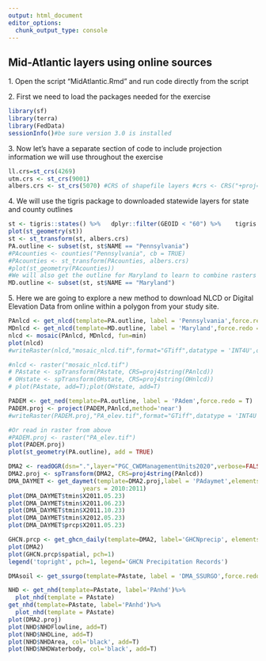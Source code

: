 ---
output: html_document
editor_options: 
  chunk_output_type: console
---

## Mid-Atlantic layers using online sources

1\. Open the script "MidAtlantic.Rmd" and run code directly from the script

2\. First we need to load the packages needed for the exercise

```{r warning=FALSE, message=FALSE}
library(sf)
library(terra)
library(FedData)
sessionInfo()#be sure version 3.0 is installed
```

3\. Now let's have a separate section of code to include projection information we will use throughout the exercise

```{r warning=FALSE, message=FALSE}
ll.crs=st_crs(4269)
utm.crs <- st_crs(9001) 
albers.crs <- st_crs(5070) #CRS of shapefile layers #crs <- CRS("+proj=aea +lat_1=29.5 +lat_2=45.5 +lat_0=23 +lon_0=-96 +x_0=0  #  +y_0=0 +datum=NAD83 +units=m +no_defs +ellps=GRS80 +towgs84=0,0,0") #CRS of raster layers #crs2 <- CRS("+proj=aea +lat_1=29.5 +lat_2=45.5 +lat_0=23 +lon_0=-96 +x_0=0 +y_0=0  #  +ellps=GRS80 +towgs84=0,0,0,0,0,0,0 +units=m +no_defs") 
```

4\. We will use the tigris package to downloaded statewide layers for state and county outlines

```{r}
st <- tigris::states() %>%   dplyr::filter(GEOID < "60") %>%    tigris::shift_geometry() #GEOID's above 60 are territories and islands, etc. So I'm removing them for scaling 
plot(st_geometry(st)) 
st <- st_transform(st, albers.crs) 
PA.outline <- subset(st, st$NAME == "Pennsylvania")  
#PAcounties <- counties("Pennsylvania", cb = TRUE) 
#PAcounties <- st_transform(PAcounties, albers.crs)
#plot(st_geometry(PAcounties))
#We will also get the outline for Maryland to learn to combine rasters
MD.outline <- subset(st, st$NAME == "Maryland")
```

5\. Here we are going to explore a new method to download NLCD or Digital Elevation Data from online within a polygon from your study site.

```{r}
PAnlcd <- get_nlcd(template=PA.outline, label = 'Pennsylvania',force.redo = T)
MDnlcd <- get_nlcd(template=MD.outline, label = 'Maryland',force.redo = T)
nlcd <- mosaic(PAnlcd, MDnlcd, fun=min)
plot(nlcd)
#writeRaster(nlcd,"mosaic_nlcd.tif",format="GTiff",datatype = 'INT4U',overwrite=T)

#nlcd <- raster("mosaic_nlcd.tif")
# PAstate <- spTransform(PAstate, CRS=proj4string(PAnlcd))
# OHstate <- spTransform(OHstate, CRS=proj4string(OHnlcd))
# plot(PAstate, add=T);plot(OHstate, add=T)

PADEM <- get_ned(template=PA.outline, label = 'PAdem',force.redo = T)
PADEM.proj <- project(PADEM,PAnlcd,method='near')
#writeRaster(PADEM.proj,"PA_elev.tif",format="GTiff",datatype = 'INT4U',overwrite=T)

#Or read in raster from above
#PADEM.proj <- raster("PA_elev.tif")
plot(PADEM.proj)
plot(st_geometry(PA.outline), add = TRUE)
```

```{r eval=FALSE}
DMA2 <- readOGR(dsn=".",layer="PGC_CWDManagementUnits2020",verbose=FALSE)
DMA2.proj <- spTransform(DMA2, CRS=proj4string(PAnlcd))
DMA_DAYMET <- get_daymet(template=DMA2.proj,label = 'PAdaymet',elements = c('prcp','tmin','tmax'),
                     years = 2010:2011)
plot(DMA_DAYMET$tmin$X2011.05.23)
plot(DMA_DAYMET$tmin$X2011.06.23)
plot(DMA_DAYMET$tmin$X2011.10.23)
plot(DMA_DAYMET$tmin$X2012.05.23)
plot(DMA_DAYMET$prcp$X2011.05.23)

GHCN.prcp <- get_ghcn_daily(template=DMA2, label='GHCNprecip', elements=c('prcp'))
plot(DMA2)
plot(GHCN.prcp$spatial, pch=1)
legend('topright', pch=1, legend='GHCN Precipitation Records')
```

```{r eval=FALSE}
DMAsoil <- get_ssurgo(template=PAstate, label = 'DMA_SSURGO',force.redo = T) 


```

```{r eval=FALSE}
NHD <- get_nhd(template=PAstate, label='PAnhd')%>%
  plot_nhd(template = PAstate)
get_nhd(template=PAstate, label='PAnhd')%>%
  plot_nhd(template = PAstate)
plot(DMA2.proj)
plot(NHD$NHDFlowline, add=T)
plot(NHD$NHDLine, add=T)
plot(NHD$NHDArea, col='black', add=T)
plot(NHD$NHDWaterbody, col='black', add=T)
```
